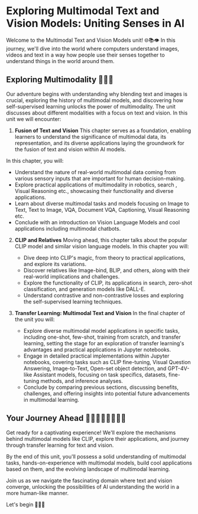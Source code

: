 # Exploring Multimodal Text and Vision Models: Uniting Senses in AI

Welcome to the Multimodal Text and Vision Models unit! 🌐📚👁️ In this journey, we'll dive into the world where computers understand images, videos and text in a way how people use their senses together to understand things in the world around them. 

## Exploring Multimodality 🔎🤔💭

Our adventure begins with understanding why blending text and images is crucial, exploring the history of multimodal models, and discovering how self-supervised learning unlocks the power of multimodality. The unit discusses about different modalities with a focus on text and vision. In this unit we will encounter:

1. **Fusion of Text and Vision**
This chapter serves as a foundation, enabling learners to understand the significance of multimodal data, its representation, and its diverse applications laying the groundwork for the fusion of text and vision within AI models.

In this chapter, you will:
   - Understand the nature of real-world multimodal data coming from various sensory inputs that are important for human decision-making.
   - Explore practical applications of multimodality in robotics, search , Visual Reasoning etc., showcasing their functionality and diverse applications.
   - Learn about diverse multimodal tasks and models focusing on Image to Text, Text to Image, VQA, Document VQA, Captioning, Visual Reasoning etc.
   - Conclude with an introduction on Vision Language Models and cool applications including multimodal chatbots.

2. **CLIP and Relatives**
Moving ahead, this chapter talks about the popular CLIP model and similar vision language models. 
In this chapter you will:
   - Dive deep into CLIP's magic, from theory to practical applications, and explore its variations.
   - Discover relatives like Image-bind, BLIP, and others, along with their real-world implications and challenges.
   - Explore the functionality of CLIP, its applications in search, zero-shot classification, and generation models like DALL-E.
   - Understand contrastive and non-contrastive losses and exploring the self-supervised learning techniques.

3. **Transfer Learning: Multimodal Text and Vision**
In the final chapter of the unit you will:
   - Explore diverse multimodal model applications in specific tasks, including one-shot, few-shot, training from scratch, and transfer learning, setting the stage for an exploration of transfer learning's advantages and practical applications in Jupyter notebooks.
   - Engage in detailed practical implementations within Jupyter notebooks, covering tasks such as CLIP fine-tuning, Visual Question Answering, Image-to-Text, Open-set object detection, and GPT-4V-like Assistant models, focusing on task specifics, datasets, fine-tuning methods, and inference analyses.
   - Conclude by comparing previous sections, discussing benefits, challenges, and offering insights into potential future advancements in multimodal learning.

## Your Journey Ahead 🏃🏻‍♂️🏃🏻‍♀️🏃🏻

Get ready for a captivating experience! We'll explore the mechanisms behind multimodal models like CLIP, explore their applications, and journey through transfer learning for text and vision.

By the end of this unit, you'll possess a solid understanding of multimodal tasks, hands-on-experience with multimodal models, build cool applications based on them, and the evolving landscape of multimodal learning.

Join us as we navigate the fascinating domain where text and vision converge, unlocking the possibilities of AI understanding the world in a more human-like manner. 

Let's begin 🚀🤗✨
